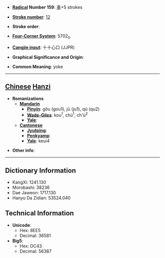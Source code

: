 * '''[[Wiktionary:Chinese radical index| Radical]] Number 159''': [[Wiktionary:Chinese radical index 車|車]]+5 strokes

* '''[[Wiktionary:Chinese total strokes index|Stroke number]]''': [[Wiktionary:Chinese total strokes index 12|12]]

* '''Stroke order''': 

* '''[[Wiktionary:Chinese four corner index|Four-Corner System]]''': 5702<sub>0</sub>

* '''[[Wiktionary:Chinese Cangjie index|Cangjie input]]''': 十十心口 (JJPR)

* '''Graphical Significance and Origin''': 

* '''Common Meaning''': yoke

----

== [[Chinese]] [[Hanzi]] ==

* '''Romanizations'''
** '''[[Mandarin]]'''
*** '''[[Pinyin]]''': gōu (gou1), jū (ju1), qú (qu2)
*** '''[[Wade-Giles]]''': kou<sup>1</sup>, chü<sup>1</sup>, ch'ü<sup>2</sup>
*** '''[[Yale]]''': 
** '''[[Cantonese]]'''
*** '''[[Jyutping]]''':
*** '''[[Penkyamp]]''': 
*** '''[[Yale]]''': keui4

* '''Other info''': 

----

== Dictionary Information ==

* KangXi: 1241.130
* Morobashi: 38236
* Dae Jaweon: 1717.130
* Hanyu Da Zidian: 53524.040

== Technical Information ==

* '''Unicode''':
** Hex: 8EE5
** Decimal: 36581
* '''Big5''':
** Hex: DC43
** Decimal: 56387